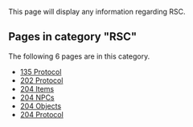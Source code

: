This page will display any information regarding RSC.
<!-- DO NOT EDIT BELOW THIS LINE, OR CHANGE THIS COMMENT, CODE AUTOMATICALLY GENERATED BY category.sh -->
== '''Pages in category "RSC"''' ==
The following 6 pages are in this category.
* [[135 Protocol]]
* [[202 Protocol]]
* [[204 Items]]
* [[204 NPCs]]
* [[204 Objects]]
* [[204 Protocol]]
